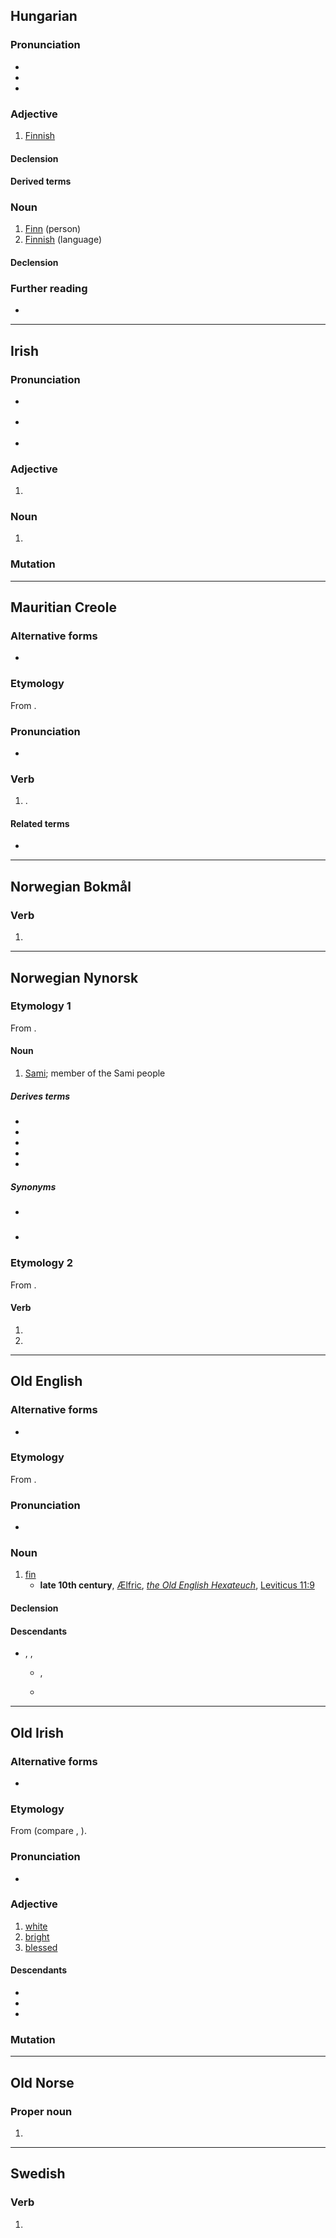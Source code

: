 {{also|Finn|fínn}}
==Hungarian==

===Pronunciation===
* {{hu-IPA}}
* {{hyphenation|hu|finn}}
* {{rhymes|hu|inː|s=1}}

===Adjective===
{{hu-adj|-}}

# [[Finnish]] {{gloss|of or relating to [[Finland]], its people or language}}

====Declension====
{{hu-infl-nom|finne|e|esm_sg=1}}

====Derived terms====
{{col3|hu
|Finnország
|Finn Köztársaság
|Finn-öböl
}}

===Noun===
{{hu-noun|~|ek}}

# [[Finn]] (person)
# [[Finnish]] (language)

====Declension====
{{hu-infl-nom|finne|e}}{{hu-pos-etek|finn|j|jei}}

===Further reading===
* {{R:ErtSz}}

{{topics|hu|Languages|Nationalities}}

----

==Irish==

===Pronunciation===
* {{a|Waterford}} {{IPA|ga|/fʲiːɲ/}}
* {{a|Cork|Kerry|Galway}} {{IPA|ga|/fʲiːn̠ʲ/}}
* {{a|Mayo|Ulster}} {{IPA|ga|/fʲɪn̠ʲ/}}

===Adjective===
{{head|ga|adjective form}}

# {{inflection of|ga|fionn||voc//gen|m|s|;|{{lb|ga|archaic}}|dat|f|s}}

===Noun===
{{head|ga|noun form|g=m}}

# {{inflection of|ga|fionn||gen|s}}

===Mutation===
{{ga-mut}}

----

==Mauritian Creole==

===Alternative forms===
* {{alter|mfe|inn}}

===Etymology===
From {{der|mfe|fr|finir||finish}}.

===Pronunciation===
* {{IPA|mfe|/fin/}}

===Verb===
{{mfe-verb|finn}}

# {{lb|mfe|auxiliary}} {{non-gloss definition|Used to indicate [[present perfect]] tense or [[past tense]], commonly contracted to "{{l|mfe|inn}}" in speech}}.

====Related terms====
* {{l|mfe|fini}}

----

==Norwegian Bokmål==

===Verb===
{{head|nb|verb form}}

# {{inflection of|nb|finne||imp}}

----

==Norwegian Nynorsk==

===Etymology 1===
From {{inh|nn|non|finnr}}.

====Noun====
{{nn-noun-m1}}

# [[Sami]]; member of the Sami people

=====Derives terms=====
* {{l|nn|finsk}}
* {{l|nn|finnkone}}
* {{l|nn|Finnmark}}
* {{l|nn|finnsko||Sami footwear; gámmagat}}
* {{l|nn|finngjerd}}

=====Synonyms=====
* {{l|nn|lapp}} {{q|derogatory}}
* {{l|nn|same}}

===Etymology 2===
From {{inh|nn|non|finn}}.

====Verb====
{{head|nn|verb form}}

# {{nn-verb-form of|present tense|finn}}
# {{nn-verb-form of|imperative|finn}}

----

==Old English==

===Alternative forms===
* {{alter|ang|fin}}

===Etymology===
From {{inh|ang|gem-pro|*finnō}}.

===Pronunciation===
* {{ang-IPA|finn}}

===Noun===
{{ang-noun|m}}

# [[fin]]
#* '''late 10th century''', [[w:Ælfric of Eynsham|Ælfric]], ''[[w:Old English Hexateuch|the Old English Hexateuch]]'', [https://books.google.com/books?id=QrZUAAAAcAAJ&pg=PA188 Leviticus 11:9]
#*: {{quote|ang|Ne ete ġē nānne fisċ būtan þā þe habbaþ '''finnas''' and sċielle.|Don't eat any fish except those that have '''fins''' and scales.}}

====Declension====
{{ang-decl-noun-a-m|finn}}

====Descendants====
* {{desc|enm|finne}}, {{l|enm|fynne}}, {{l|enm|fyn}}
** {{desc|sco|fin}}, {{l|sco|fyn}}
** {{desc|en|fin}}

----

==Old Irish==

===Alternative forms===
* {{alter|sga|find}}

===Etymology===
From {{inh|sga|cel-pro|*windos||white}} (compare {{cog|cy|gwyn}}, {{cog|cel-gau|*windos}}).

===Pronunciation===
* {{IPA|sga|/fʲin͈/}}

===Adjective===
{{sga-adj}}

# [[white]]
# [[bright]]
# [[blessed]]

====Descendants====
* {{desc|ga|fionn}}
* {{desc|gv|fynn}}
* {{desc|gd|fionn}}

===Mutation===
{{sga-mutation|f|inn}}

----

==Old Norse==

===Proper noun===
{{head|non|proper noun form}}

# {{inflection of|non|finnr||acc|s}}

----

==Swedish==

===Verb===
{{head|sv|verb form}}

# {{sv-verb-form-imp|finna}}